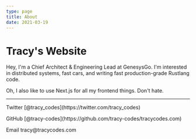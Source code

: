 ```yaml
---
type: page
title: About
date: 2021-03-19
---
```


# Tracy's Website

Hey, I'm a Chief Architect & Engineering Lead at GenesysGo. I'm interested in distributed systems, fast cars, and writing fast production-grade Rustlang code.

Oh, I also like to use Next.js for all my frontend things. Don't hate.


---

<div>
  <p>Twitter [@tracy_codes](https://twitter.com/tracy_codes)</p>
  <p>GitHub [@tracy-codes](https://github.com/tracy-codes/tracycodes.com)</p>
  <p>Email tracy@tracycodes.com</p>
</div>
